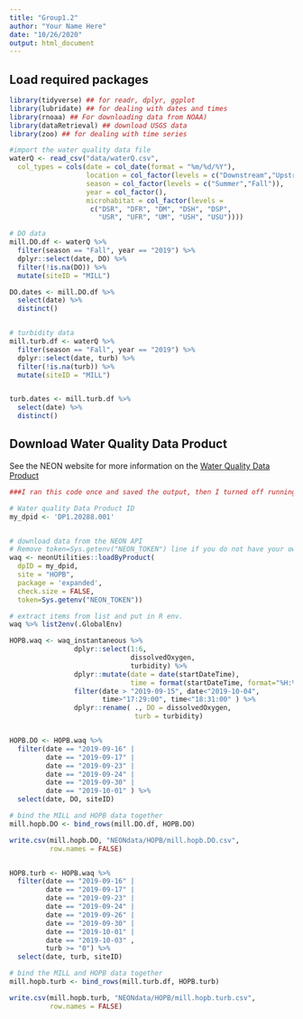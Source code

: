 ```yaml
---
title: "Group1.2"
author: "Your Name Here"
date: "10/26/2020"
output: html_document
---
```

## Load required packages

```r

library(tidyverse) ## for readr, dplyr, ggplot
library(lubridate) ## for dealing with dates and times
library(rnoaa) ## For downloading data from NOAA)
library(dataRetrieval) ## download USGS data
library(zoo) ## for dealing with time series


```




```r

#import the water quality data file
waterQ <- read_csv("data/waterQ.csv",
  col_types = cols(date = col_date(format = "%m/%d/%Y"), 
                   location = col_factor(levels = c("Downstream","Upstream")), 
                   season = col_factor(levels = c("Summer","Fall")), 
                   year = col_factor(),
                   microhabitat = col_factor(levels = 
                    c("DSR", "DFR", "DM", "DSH", "DSP", 
                      "USR", "UFR", "UM", "USH", "USU"))))

# DO data
mill.DO.df <- waterQ %>% 
  filter(season == "Fall", year == "2019") %>% 
  dplyr::select(date, DO) %>% 
  filter(!is.na(DO)) %>% 
  mutate(siteID = "MILL")

DO.dates <- mill.DO.df %>% 
  select(date) %>% 
  distinct()


# turbidity data
mill.turb.df <- waterQ %>% 
  filter(season == "Fall", year == "2019") %>% 
  dplyr::select(date, turb) %>% 
  filter(!is.na(turb)) %>% 
  mutate(siteID = "MILL")


turb.dates <- mill.turb.df %>% 
  select(date) %>% 
  distinct()


```




## Download Water Quality Data Product  

See the NEON website for more information on the [Water Quality Data Product](https://data.neonscience.org/data-products/DP1.20288.001)  


```r

###I ran this code once and saved the output, then I turned off running this chunk

# Water quality Data Product ID
my_dpid <- 'DP1.20288.001'


# download data from the NEON API 
# Remove token=Sys.getenv("NEON_TOKEN") line if you do not have your own API token for NEON
waq <- neonUtilities::loadByProduct(
  dpID = my_dpid,
  site = "HOPB",
  package = 'expanded',
  check.size = FALSE,
  token=Sys.getenv("NEON_TOKEN"))

# extract items from list and put in R env. 
waq %>% list2env(.GlobalEnv)

HOPB.waq <- waq_instantaneous %>%
                dplyr::select(1:6,
                              dissolvedOxygen,
                              turbidity) %>%
                dplyr::mutate(date = date(startDateTime),
                              time = format(startDateTime, format="%H:%M:%S")) %>% 
                filter(date > "2019-09-15", date<"2019-10-04", 
                       time>"17:29:00", time<"18:31:00" ) %>% 
                dplyr::rename( ., DO = dissolvedOxygen,
                               turb = turbidity)


HOPB.DO <- HOPB.waq %>% 
  filter(date == "2019-09-16" |
         date == "2019-09-17" |
         date == "2019-09-23" |
         date == "2019-09-24" |
         date == "2019-09-30" |
         date == "2019-10-01" ) %>% 
  select(date, DO, siteID)

# bind the MILL and HOPB data together
mill.hopb.DO <- bind_rows(mill.DO.df, HOPB.DO)

write.csv(mill.hopb.DO, "NEONdata/HOPB/mill.hopb.DO.csv", 
          row.names = FALSE)


HOPB.turb <- HOPB.waq %>% 
  filter(date == "2019-09-16" |
         date == "2019-09-17" |
         date == "2019-09-23" |
         date == "2019-09-24" |
         date == "2019-09-26" |
         date == "2019-09-30" |
         date == "2019-10-01" |
         date == "2019-10-03" ,
         turb >= "0") %>% 
  select(date, turb, siteID)

# bind the MILL and HOPB data together
mill.hopb.turb <- bind_rows(mill.turb.df, HOPB.turb)

write.csv(mill.hopb.turb, "NEONdata/HOPB/mill.hopb.turb.csv", 
          row.names = FALSE)



```

